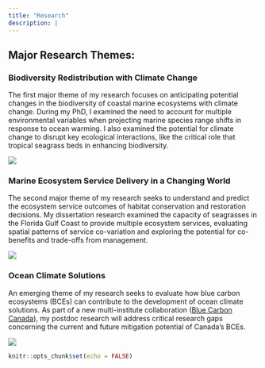 ```yaml
---
title: "Research"
description: |
---
```


## Major Research Themes:


### Biodiversity Redistribution with Climate Change

The first major theme of my research focuses on 
anticipating potential changes in the biodiversity of coastal marine ecosystems with climate change. During my PhD, I examined the need to account for multiple environmental variables when projecting marine species range shifts in response to ocean warming. I also examined the potential for climate change to disrupt key ecological interactions, like the critical role that tropical seagrass beds in enhancing biodiversity. 

![](Seagrass_Biodiversity.jpg)

### Marine Ecosystem Service Delivery in a Changing World

The second major theme of my research seeks to understand and predict the ecosystem service outcomes of habitat conservation and restoration decisions. My dissertation research examined the capacity of seagrasses in the Florida Gulf Coast to provide multiple ecosystem services, evaluating spatial patterns of service co-variation and exploring the potential for co-benefits and trade-offs from management.

![](Ecosystem_Services.jpg)

### Ocean Climate Solutions

An emerging theme of my research seeks to evaluate how blue carbon ecosystems (BCEs) can contribute to the development of ocean climate solutions. As part of a new multi-institute collaboration ([Blue Carbon Canada](www.BlueCarbonCanada.ca)), my postdoc research will address critical research gaps concerning the current and future mitigation potential of Canada’s BCEs.

![](BCEs.jpg)


```r
knitr::opts_chunk$set(echo = FALSE)



```

